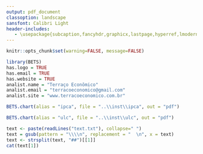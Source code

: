 ```yaml
---
output: pdf_document
classoption: landscape
sansfont: Calibri Light
header-includes:
   - \usepackage{subcaption,fancyhdr,graphicx,lastpage,hyperref,lmodern}
---
```


\fontfamily{lmss}\selectfont

```r
knitr::opts_chunk$set(warning=FALSE, message=FALSE)
```

```r
library(BETS)
has.logo = TRUE
has.email = TRUE
has.website = TRUE 
analist.name = "Terraço Econômico"
analist.email = "terracoeconomico@gmail.com"
analist.site = "www.terracoeconomico.com.br"
```

\def\haslogo{`r as.integer(has.logo)`}
\def\hasemail{`r as.integer(has.email)`} 
\def\haswebsite{`r as.integer(has.website)`} 

\fancypagestyle{plain}{
  \fancyhf{}
  \setlength{\headheight}{45pt} 
  \fancyhead[L]{
    \includegraphics[width=\linewidth,height=40pt]{logo_bets} }
  \fancyhead[R]{
    {\fontfamily{lmss}\selectfont
    {\footnotesize Analysis by} \\
    \ifnum\haslogo = 1
      \includegraphics[width=\linewidth,height=35pt]{logo_terraco} \\
    \else
      `r analist.name` 
    \fi
    \ifnum\haswebsite = 1
      {\small \url{`r analist.site`}}
    \fi
    }
  }
  \fancyfoot[L]{
     {\fontfamily{lmss}\selectfont
     {\small Charts generated by the \textbf{BETS R Package} on `r Sys.Date()` $\diamond$ \textbf{\url{https://github.com/pedrocostaferreira/BETS}}}}
  }
  \fancyfoot[R]{
    \thepage\  / \pageref{LastPage} }
}
\pagestyle{plain}


```r
BETS.chart(alias = "ipca", file = "..\\inst\\ipca", out = "pdf")
```


```r
BETS.chart(alias = "ulc", file = "..\\inst\\ulc", out = "pdf")
```

\begin{figure}[h]
\begin{subfigure}{.5\textwidth}
  \centering
  \includegraphics[width=1\linewidth]{ipca}
  \label{ipca}
\end{subfigure}
~
\begin{subfigure}{.5\textwidth}
  \centering
  \includegraphics[width=1\linewidth]{ulc}
  \label{cut}
\end{subfigure}
\end{figure}


```r
text <- paste(readLines("text.txt"), collapse=" ")
text = gsub(pattern = "\\\\n", replacement = "  \n", x = text)
text <- strsplit(text, "##")[[1]]
cat(text[1])
```

\newpage


